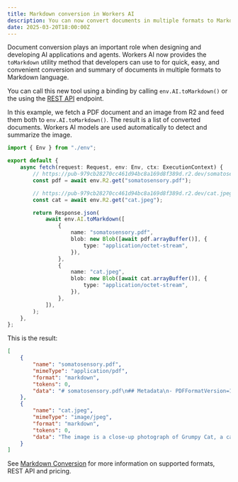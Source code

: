 ```yaml
---
title: Markdown conversion in Workers AI
description: You can now convert documents in multiple formats to Markdown using the toMarkdown utility method in Workers AI.
date: 2025-03-20T18:00:00Z
---
```


Document conversion plays an important role when designing and developing AI applications and agents. Workers AI now provides the `toMarkdown` utility method that developers can use to for quick, easy, and convenient conversion and summary of documents in multiple formats to Markdown language.

You can call this new tool using a binding by calling `env.AI.toMarkdown()` or the using the [REST API](/api/resources/ai/) endpoint.

In this example, we fetch a PDF document and an image from R2 and feed them both to `env.AI.toMarkdown()`. The result is a list of converted documents. Workers AI models are used automatically to detect and summarize the image.

```typescript
import { Env } from "./env";

export default {
	async fetch(request: Request, env: Env, ctx: ExecutionContext) {
		// https://pub-979cb28270cc461d94bc8a169d8f389d.r2.dev/somatosensory.pdf
		const pdf = await env.R2.get("somatosensory.pdf");

		// https://pub-979cb28270cc461d94bc8a169d8f389d.r2.dev/cat.jpeg
		const cat = await env.R2.get("cat.jpeg");

		return Response.json(
			await env.AI.toMarkdown([
				{
					name: "somatosensory.pdf",
					blob: new Blob([await pdf.arrayBuffer()], {
						type: "application/octet-stream",
					}),
				},
				{
					name: "cat.jpeg",
					blob: new Blob([await cat.arrayBuffer()], {
						type: "application/octet-stream",
					}),
				},
			]),
		);
	},
};
```

This is the result:

```json
[
	{
		"name": "somatosensory.pdf",
		"mimeType": "application/pdf",
		"format": "markdown",
		"tokens": 0,
		"data": "# somatosensory.pdf\n## Metadata\n- PDFFormatVersion=1.4\n- IsLinearized=false\n- IsAcroFormPresent=false\n- IsXFAPresent=false\n- IsCollectionPresent=false\n- IsSignaturesPresent=false\n- Producer=Prince 20150210 (www.princexml.com)\n- Title=Anatomy of the Somatosensory System\n\n## Contents\n### Page 1\nThis is a sample document to showcase..."
	},
	{
		"name": "cat.jpeg",
		"mimeType": "image/jpeg",
		"format": "markdown",
		"tokens": 0,
		"data": "The image is a close-up photograph of Grumpy Cat, a cat with a distinctive grumpy expression and piercing blue eyes. The cat has a brown face with a white stripe down its nose, and its ears are pointed upright. Its fur is light brown and darker around the face, with a pink nose and mouth. The cat's eyes are blue and slanted downward, giving it a perpetually grumpy appearance. The background is blurred, but it appears to be a dark brown color. Overall, the image is a humorous and iconic representation of the popular internet meme character, Grumpy Cat. The cat's facial expression and posture convey a sense of displeasure or annoyance, making it a relatable and entertaining image for many people."
	}
]
```

See [Markdown Conversion](/workers-ai/features/markdown-conversion/) for more information on supported formats, REST API and pricing.
